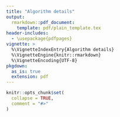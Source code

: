 ```yaml
---
title: "Algorithm details"
output: 
  rmarkdown::pdf_document:
    template: pdf/plain_template.tex
header-includes:
  - \usepackage{pdfpages}
vignette: >
  %\VignetteIndexEntry{Algorithm details}
  %\VignetteEngine{knitr::rmarkdown}
  %\VignetteEncoding{UTF-8}
pkgdown:
  as_is: true
  extension: pdf
---
```


```r
knitr::opts_chunk$set(
  collapse = TRUE,
  comment = "#>"
)
```

\includepdf[pages=-, fitpaper=true]{pdf/RSAVS_algorithm_details.pdf}